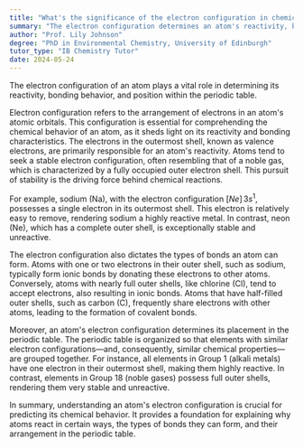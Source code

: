 ```yaml
---
title: "What's the significance of the electron configuration in chemical behaviour?"
summary: "The electron configuration determines an atom's reactivity, bonding behaviour, and its place in the periodic table."
author: "Prof. Lily Johnson"
degree: "PhD in Environmental Chemistry, University of Edinburgh"
tutor_type: "IB Chemistry Tutor"
date: 2024-05-24
---
```


The electron configuration of an atom plays a vital role in determining its reactivity, bonding behavior, and position within the periodic table.

Electron configuration refers to the arrangement of electrons in an atom's atomic orbitals. This configuration is essential for comprehending the chemical behavior of an atom, as it sheds light on its reactivity and bonding characteristics. The electrons in the outermost shell, known as valence electrons, are primarily responsible for an atom's reactivity. Atoms tend to seek a stable electron configuration, often resembling that of a noble gas, which is characterized by a fully occupied outer electron shell. This pursuit of stability is the driving force behind chemical reactions.

For example, sodium (Na), with the electron configuration $[Ne] \, 3s^1$, possesses a single electron in its outermost shell. This electron is relatively easy to remove, rendering sodium a highly reactive metal. In contrast, neon (Ne), which has a complete outer shell, is exceptionally stable and unreactive.

The electron configuration also dictates the types of bonds an atom can form. Atoms with one or two electrons in their outer shell, such as sodium, typically form ionic bonds by donating these electrons to other atoms. Conversely, atoms with nearly full outer shells, like chlorine (Cl), tend to accept electrons, also resulting in ionic bonds. Atoms that have half-filled outer shells, such as carbon (C), frequently share electrons with other atoms, leading to the formation of covalent bonds.

Moreover, an atom's electron configuration determines its placement in the periodic table. The periodic table is organized so that elements with similar electron configurations—and, consequently, similar chemical properties—are grouped together. For instance, all elements in Group 1 (alkali metals) have one electron in their outermost shell, making them highly reactive. In contrast, elements in Group 18 (noble gases) possess full outer shells, rendering them very stable and unreactive.

In summary, understanding an atom's electron configuration is crucial for predicting its chemical behavior. It provides a foundation for explaining why atoms react in certain ways, the types of bonds they can form, and their arrangement in the periodic table.
    